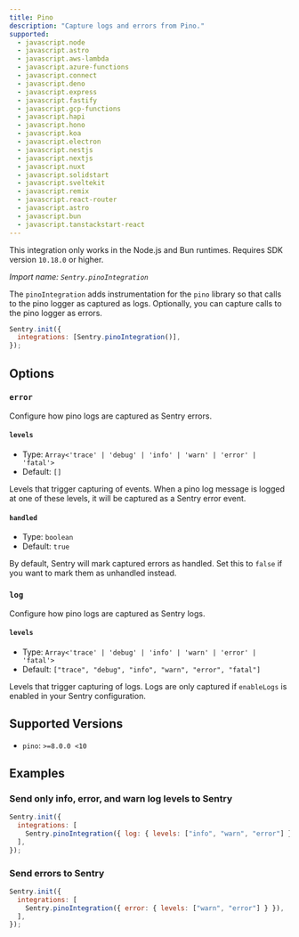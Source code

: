 ```yaml
---
title: Pino
description: "Capture logs and errors from Pino."
supported:
  - javascript.node
  - javascript.astro
  - javascript.aws-lambda
  - javascript.azure-functions
  - javascript.connect
  - javascript.deno
  - javascript.express
  - javascript.fastify
  - javascript.gcp-functions
  - javascript.hapi
  - javascript.hono
  - javascript.koa
  - javascript.electron
  - javascript.nestjs
  - javascript.nextjs
  - javascript.nuxt
  - javascript.solidstart
  - javascript.sveltekit
  - javascript.remix
  - javascript.react-router
  - javascript.astro
  - javascript.bun
  - javascript.tanstackstart-react
---
```


<Alert>

This integration only works in the Node.js and Bun runtimes. Requires SDK version `10.18.0` or higher.

</Alert>

_Import name: `Sentry.pinoIntegration`_

The `pinoIntegration` adds instrumentation for the `pino` library so that calls to the pino logger as captured as logs. Optionally, you can capture calls to the pino logger as errors.

```JavaScript
Sentry.init({
  integrations: [Sentry.pinoIntegration()],
});
```

## Options

### `error`

Configure how pino logs are captured as Sentry errors.

#### `levels`

- Type: `Array<'trace' | 'debug' | 'info' | 'warn' | 'error' | 'fatal'>`
- Default: `[]`

Levels that trigger capturing of events. When a pino log message is logged at one of these levels, it will be captured as a Sentry error event.

#### `handled`

- Type: `boolean`
- Default: `true`

By default, Sentry will mark captured errors as handled. Set this to `false` if you want to mark them as unhandled instead.

### `log`

Configure how pino logs are captured as Sentry logs.

#### `levels`

- Type: `Array<'trace' | 'debug' | 'info' | 'warn' | 'error' | 'fatal'>`
- Default: `["trace", "debug", "info", "warn", "error", "fatal"]`

Levels that trigger capturing of logs. Logs are only captured if `enableLogs` is enabled in your Sentry configuration.

## Supported Versions

- `pino`: `>=8.0.0 <10`

## Examples

### Send only info, error, and warn log levels to Sentry

```js
Sentry.init({
  integrations: [
    Sentry.pinoIntegration({ log: { levels: ["info", "warn", "error"] } }),
  ],
});
```

### Send errors to Sentry

```js
Sentry.init({
  integrations: [
    Sentry.pinoIntegration({ error: { levels: ["warn", "error"] } }),
  ],
});
```
